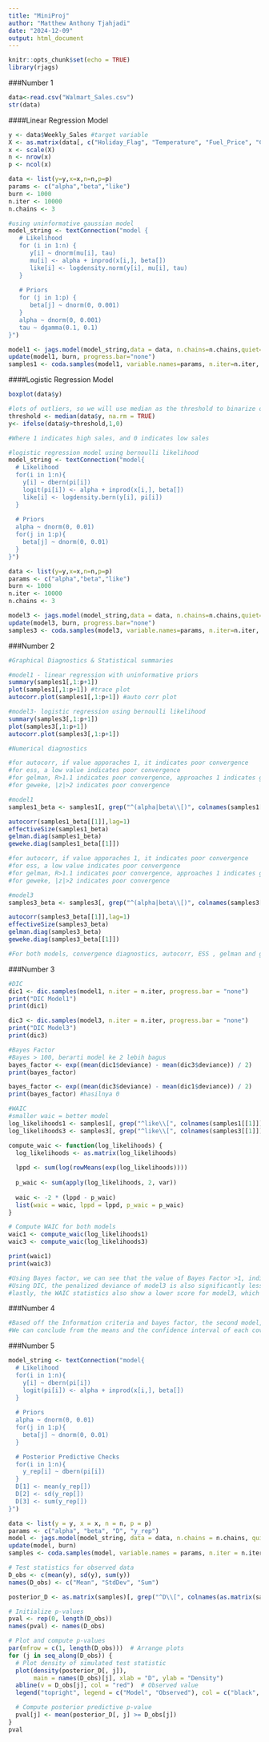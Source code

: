 ---
title: "MiniProj"
author: "Matthew Anthony Tjahjadi"
date: "2024-12-09"
output: html_document
---

```{r setup, include=FALSE}
knitr::opts_chunk$set(echo = TRUE)
library(rjags)
```

###Number 1
```{r}
data<-read.csv("Walmart_Sales.csv")
str(data)
```

####Linear Regression Model
```{r}
y <- data$Weekly_Sales #target variable
X <- as.matrix(data[, c("Holiday_Flag", "Temperature", "Fuel_Price", "CPI", "Unemployment")])
x <- scale(X)
n <- nrow(x)
p <- ncol(x)
```

```{r}
data <- list(y=y,x=x,n=n,p=p)
params <- c("alpha","beta","like")
burn <- 1000
n.iter <- 10000
n.chains <- 3
```

```{r}
#using uninformative gaussian model
model_string <- textConnection("model {
   # Likelihood
   for (i in 1:n) {
      y[i] ~ dnorm(mu[i], tau)
      mu[i] <- alpha + inprod(x[i,], beta[])
      like[i] <- logdensity.norm(y[i], mu[i], tau)
   }
   
   # Priors
   for (j in 1:p) {
      beta[j] ~ dnorm(0, 0.001)
   }
   alpha ~ dnorm(0, 0.001)
   tau ~ dgamma(0.1, 0.1)
}")
```

```{r}
model1 <- jags.model(model_string,data = data, n.chains=n.chains,quiet=TRUE)
update(model1, burn, progress.bar="none")
samples1 <- coda.samples(model1, variable.names=params, n.iter=n.iter, progress.bar="none")
```

####Logistic Regression Model
```{r}
boxplot(data$y)
```
```{r}
#lots of outliers, so we will use median as the threshold to binarize our target variable into 2 classes
threshold <- median(data$y, na.rm = TRUE)
y<- ifelse(data$y>threshold,1,0)

#Where 1 indicates high sales, and 0 indicates low sales
```


```{r}
#logistic regression model using bernoulli likelihood
model_string <- textConnection("model{
  # Likelihood
  for(i in 1:n){
    y[i] ~ dbern(pi[i])  
    logit(pi[i]) <- alpha + inprod(x[i,], beta[])  
    like[i] <- logdensity.bern(y[i], pi[i])
  }
  
  # Priors
  alpha ~ dnorm(0, 0.01)  
  for(j in 1:p){
    beta[j] ~ dnorm(0, 0.01) 
  }
}")

```


```{r}
data <- list(y=y,x=x,n=n,p=p)
params <- c("alpha","beta","like")
burn <- 1000
n.iter <- 10000
n.chains <- 3
```

```{r}
model3 <- jags.model(model_string,data = data, n.chains=n.chains,quiet=TRUE)
update(model3, burn, progress.bar="none")
samples3 <- coda.samples(model3, variable.names=params, n.iter=n.iter, progress.bar="none")
```

###Number 2
```{r}
#Graphical Diagnostics & Statistical summaries

#model1 - linear regression with uninformative priors
summary(samples1[,1:p+1])
plot(samples1[,1:p+1]) #trace plot
autocorr.plot(samples1[,1:p+1]) #auto corr plot

```
```{r}
#model3- logistic regression using bernoulli likelihood
summary(samples3[,1:p+1])
plot(samples3[,1:p+1])
autocorr.plot(samples3[,1:p+1])
```


```{r}
#Numerical diagnostics

#for autocorr, if value apporaches 1, it indicates poor convergence
#for ess, a low value indicates poor convergence
#for gelman, R>1.1 indicates poor convergence, approaches 1 indicates good convergence
#for geweke, |z|>2 indicates poor convergence

#model1
samples1_beta <- samples1[, grep("^(alpha|beta\\[)", colnames(samples1[[1]]))]

autocorr(samples1_beta[[1]],lag=1) 
effectiveSize(samples1_beta)
gelman.diag(samples1_beta)
geweke.diag(samples1_beta[[1]]) 

```


```{r}
#for autocorr, if value apporaches 1, it indicates poor convergence
#for ess, a low value indicates poor convergence
#for gelman, R>1.1 indicates poor convergence, approaches 1 indicates good convergence
#for geweke, |z|>2 indicates poor convergence

#model3
samples3_beta <- samples3[, grep("^(alpha|beta\\[)", colnames(samples3[[1]]))]

autocorr(samples3_beta[[1]],lag=1) 
effectiveSize(samples3_beta)
gelman.diag(samples3_beta) 
geweke.diag(samples3_beta[[1]]) 
```
```{r}
#For both models, convergence diagnostics, autocorr, ESS , gelman and geweke tell us that for both of our models, every parameter converges


```

###Number 3


```{r}
#DIC 
dic1 <- dic.samples(model1, n.iter = n.iter, progress.bar = "none")
print("DIC Model1")
print(dic1)

dic3 <- dic.samples(model3, n.iter = n.iter, progress.bar = "none")
print("DIC Model3")
print(dic3)
```

```{r}
#Bayes Factor
#Bayes > 100, berarti model ke 2 lebih bagus
bayes_factor <- exp((mean(dic1$deviance) - mean(dic3$deviance)) / 2)
print(bayes_factor)

bayes_factor <- exp((mean(dic3$deviance) - mean(dic1$deviance)) / 2)
print(bayes_factor) #hasilnya 0
```

```{r}
#WAIC
#smaller waic = better model
log_likelihoods1 <- samples1[, grep("^like\\[", colnames(samples1[[1]]))]
log_likelihoods3 <- samples3[, grep("^like\\[", colnames(samples3[[1]]))]

compute_waic <- function(log_likelihoods) {
  log_likelihoods <- as.matrix(log_likelihoods)
  
  lppd <- sum(log(rowMeans(exp(log_likelihoods))))
  
  p_waic <- sum(apply(log_likelihoods, 2, var))
  
  waic <- -2 * (lppd - p_waic)
  list(waic = waic, lppd = lppd, p_waic = p_waic)
}

# Compute WAIC for both models
waic1 <- compute_waic(log_likelihoods1)
waic3 <- compute_waic(log_likelihoods3)

print(waic1)
print(waic3)
```
```{r}
#Using Bayes factor, we can see that the value of Bayes Factor >1, indicating that the result has preference for model3 based on the bayes factor
#Using DIC, the penalized deviance of model3 is also significantly less than of model1, hence model3 being a better model
#lastly, the WAIC statistics also show a lower score for model3, which indicates model3 to be the better model
``` 


###Number 4
```{r}
#Based off the Information criteria and bayes factor, the second model, Logistic Regression is highly favored as the better model
#We can conclude from the means and the confidence interval of each covariate, that  beta4 (Consumer Price Index) and beta5 (Unemployment) negatively affects our target variable While beta1 (presence of holiday flag) positively affects our target variable
```


###Number 5
```{r}
model_string <- textConnection("model{
  # Likelihood
  for(i in 1:n){
    y[i] ~ dbern(pi[i])  
    logit(pi[i]) <- alpha + inprod(x[i,], beta[])  
  }
  
  # Priors
  alpha ~ dnorm(0, 0.01)  
  for(j in 1:p){
    beta[j] ~ dnorm(0, 0.01) 
  }

  # Posterior Predictive Checks
  for(i in 1:n){
    y_rep[i] ~ dbern(pi[i])  
  }
  D[1] <- mean(y_rep[])      
  D[2] <- sd(y_rep[])      
  D[3] <- sum(y_rep[])     
}")

data <- list(y = y, x = x, n = n, p = p)
params <- c("alpha", "beta", "D", "y_rep")
model <- jags.model(model_string, data = data, n.chains = n.chains, quiet = TRUE)
update(model, burn)
samples <- coda.samples(model, variable.names = params, n.iter = n.iter, progress.bar = "none")
```

```{r}
# Test statistics for observed data
D_obs <- c(mean(y), sd(y), sum(y))
names(D_obs) <- c("Mean", "StdDev", "Sum")

posterior_D <- as.matrix(samples)[, grep("^D\\[", colnames(as.matrix(samples)))]

# Initialize p-values
pval <- rep(0, length(D_obs))
names(pval) <- names(D_obs)

# Plot and compute p-values
par(mfrow = c(1, length(D_obs)))  # Arrange plots
for (j in seq_along(D_obs)) {
  # Plot density of simulated test statistic
  plot(density(posterior_D[, j]), 
       main = names(D_obs)[j], xlab = "D", ylab = "Density")
  abline(v = D_obs[j], col = "red")  # Observed value
  legend("topright", legend = c("Model", "Observed"), col = c("black", "red"), lty = 1)

  # Compute posterior predictive p-value
  pval[j] <- mean(posterior_D[, j] >= D_obs[j])
}
pval

```

